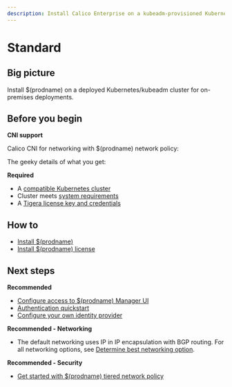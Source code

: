 ```yaml
---
description: Install Calico Enterprise on a kubeadm-provisioned Kubernetes cluster for on-premises deployments.
---
```



# Standard

## Big picture

Install $(prodname) on a deployed Kubernetes/kubeadm cluster for on-premises deployments.

## Before you begin

**CNI support**

Calico CNI for networking with $(prodname) network policy:

The geeky details of what you get:

<GeekDetails
  prodname='$(prodname)'
  details='Policy:Calico,IPAM:Calico,CNI:Calico,Overlay:IPIP,Routing:BGP,Datastore:Kubernetes'
/>

**Required**

- A [compatible Kubernetes cluster](../../compatibility.mdx#kubernetes-kubeadm)
- Cluster meets [system requirements](../requirements.mdx)
- A [Tigera license key and credentials](../calico-enterprise.mdx)

## How to

- [Install $(prodname)](#install-calico-enterprise)
- [Install $(prodname) license](#install-calico-enterprise-license)

<InstallGeneric clusterType='standalone' />

## Next steps

**Recommended**

- [Configure access to $(prodname) Manager UI](../../../operations/cnx/access-the-manager.mdx)
- [Authentication quickstart](../../../operations/cnx/authentication-quickstart.mdx)
- [Configure your own identity provider](../../../operations/cnx/configure-identity-provider.mdx)

**Recommended - Networking**

- The default networking uses IP in IP encapsulation with BGP routing. For all networking options, see [Determine best networking option](../../../networking/determine-best-networking.mdx).

**Recommended - Security**

- [Get started with $(prodname) tiered network policy](../../../network-policy/policy-tiers/tiered-policy.mdx)
